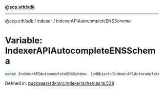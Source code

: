 [**@ecp.eth/sdk**](../../index.mdx)

***

[@ecp.eth/sdk](/sdk-reference/index.mdx) / [indexer](/sdk-reference/indexer/index.mdx) / IndexerAPIAutocompleteENSSchema

# Variable: IndexerAPIAutocompleteENSSchema

```ts
const IndexerAPIAutocompleteENSSchema: ZodObject<IndexerAPIAutocompleteENSSchemaType>;
```

Defined in: [packages/sdk/src/indexer/schemas.ts:529](https://github.com/ecp-eth/comments-monorepo/blob/main/packages/sdk/src/indexer/schemas.ts#L529)
